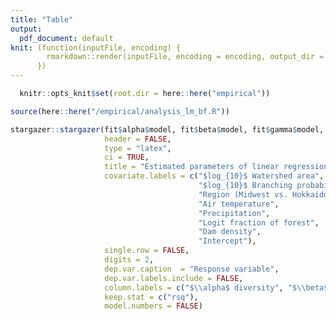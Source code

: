 ```yaml
---
title: "Table"
output:
  pdf_document: default
knit: (function(inputFile, encoding) {
        rmarkdown::render(inputFile, encoding = encoding, output_dir = "document_output")
      })
---
```


```r
  
  knitr::opts_knit$set(root.dir = here::here("empirical"))

```


```r

source(here::here("/empirical/analysis_lm_bf.R"))

stargazer::stargazer(fit$alpha$model, fit$beta$model, fit$gamma$model,
                     header = FALSE,
                     type = "latex",
                     ci = TRUE,
                     title = "Estimated parameters of linear regression models explaining fish species richness in the Hokkaido (Japan) and the Midwest (US) regions. The 95\\% confidence intervals are shown in parenthesis. Response variables were log-10 transformed. Climate and land use variables (air temperature, precipitation, logit fraction of forest, dam density) are deviations from the regional averages and were standardized to a mean of zero and a standard deviation of one prior to the analysis.",
                     covariate.labels = c("$log_{10}$ Watershed area",
                                          "$log_{10}$ Branching probability",
                                          "Region (Midwest vs. Hokkaido)",
                                          "Air temperature",
                                          "Precipitation",
                                          "Logit fraction of forest",
                                          "Dam density",
                                          "Intercept"),
                     single.row = FALSE,
                     digits = 2,
                     dep.var.caption  = "Response variable",
                     dep.var.labels.include = FALSE,
                     column.labels = c("$\\alpha$ diversity", "$\\beta$ diversity", "$\\gamma$ diversity"),
                     keep.stat = c("rsq"),
                     model.numbers = FALSE)

```



